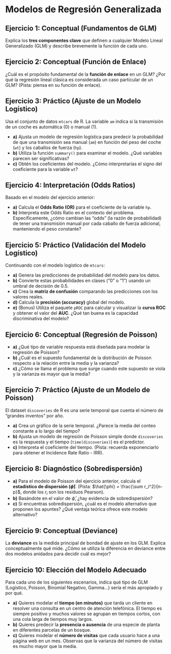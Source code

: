 <!-- ---
title: "Ejercicios: Modelos de Regresión Generalizada"
subtitle: "Modelos Estadísticos de Predicción"
author: "Víctor Aceña Gil - Isaac Martín de Diego"
date: today
format: 
  html:
    toc: true
    toc-depth: 3
    code-fold: false
    theme: cosmo
execute:
  warning: false
  message: false
--- -->

# Modelos de Regresión Generalizada

## **Ejercicio 1: Conceptual (Fundamentos de GLM)**

Explica los **tres componentes clave** que definen a cualquier Modelo Lineal Generalizado (GLM) y describe brevemente la función de cada uno.



## Ejercicio 2: Conceptual (Función de Enlace)

¿Cuál es el propósito fundamental de la **función de enlace** en un GLM? ¿Por qué la regresión lineal clásica es considerada un caso particular de un GLM? (Pista: piensa en su función de enlace). 



## Ejercicio 3: Práctico (Ajuste de un Modelo Logístico)

Usa el conjunto de datos `mtcars` de R. La variable `am` indica si la transmisión de un coche es automática (0) o manual (1).

- **a)** Ajusta un modelo de regresión logística para predecir la probabilidad de que una transmisión sea manual (`am`) en función del peso del coche (`wt`) y los caballos de fuerza (`hp`).
- **b)** Utiliza la función `summary()` para examinar el modelo. ¿Qué variables parecen ser significativas?
- **c)** Obtén los coeficientes del modelo. ¿Cómo interpretarías el signo del coeficiente para la variable `wt`?



## Ejercicio 4: Interpretación (Odds Ratios)

Basado en el modelo del ejercicio anterior:

- **a)** Calcula el **Odds Ratio (OR)** para el coeficiente de la variable `hp`.
- **b)** Interpreta este Odds Ratio en el contexto del problema. Específicamente, ¿cómo cambian las "odds" (la razón de probabilidad) de tener una transmisión manual por cada caballo de fuerza adicional, manteniendo el peso constante? 



## Ejercicio 5: Práctico (Validación del Modelo Logístico)

Continuando con el modelo logístico de `mtcars`:

- **a)** Genera las predicciones de probabilidad del modelo para los datos.
- **b)** Convierte estas probabilidades en clases ("0" o "1") usando un umbral de decisión de 0.5.
- **c)** Crea la **matriz de confusión** comparando las predicciones con los valores reales.
- **d)** Calcula la **precisión (accuracy)** global del modelo.
- **e)** (Bonus) Utiliza el paquete `pROC` para calcular y visualizar la **curva ROC** y obtener el valor del **AUC**. ¿Qué tan buena es la capacidad discriminativa del modelo? 



## Ejercicio 6: Conceptual (Regresión de Poisson)

- **a)** ¿Qué tipo de variable respuesta está diseñada para modelar la regresión de Poisson?
- **b)** ¿Cuál es el supuesto fundamental de la distribución de Poisson respecto a la relación entre la media y la varianza?
- **c)** ¿Cómo se llama el problema que surge cuando este supuesto se viola y la varianza es mayor que la media?



## Ejercicio 7: Práctico (Ajuste de un Modelo de Poisson)

El dataset `discoveries` de R es una serie temporal que cuenta el número de "grandes inventos" por año.

- **a)** Crea un gráfico de la serie temporal. ¿Parece la media del conteo constante a lo largo del tiempo?
- **b)** Ajusta un modelo de regresión de Poisson simple donde `discoveries` es la respuesta y el tiempo (`time(discoveries)`) es el predictor.
- **c)** Interpreta el coeficiente del tiempo. (Pista: recuerda exponenciarlo para obtener el Incidence Rate Ratio - IRR). 



## Ejercicio 8: Diagnóstico (Sobredispersión)

- **a)** Para el modelo de Poisson del ejercicio anterior, calcula el **estadístico de dispersión ($\hat{\phi}$)**. (Pista: $\hat{\phi} = \frac{\sum r_i^2}{n-p}$, donde los $r_i$ son los residuos Pearson).
- **b)** Basándote en el valor de $\hat{\phi}$, ¿hay evidencia de sobredispersión?
- **c)** Si encuentras sobredispersión, ¿cuál es el modelo alternativo que proponen los apuntes? ¿Qué ventaja teórica ofrece este modelo alternativo?



## Ejercicio 9: Conceptual (Deviance)

La **deviance** es la medida principal de bondad de ajuste en los GLM. Explica conceptualmente qué mide. ¿Cómo se utiliza la diferencia en deviance entre dos modelos anidados para decidir cuál es mejor?



## Ejercicio 10: Elección del Modelo Adecuado

Para cada uno de los siguientes escenarios, indica qué tipo de GLM (Logístico, Poisson, Binomial Negativo, Gamma...) sería el más apropiado y por qué. 

- **a)** Quieres modelar el **tiempo (en minutos)** que tarda un cliente en resolver una consulta en un centro de atención telefónica. El tiempo es siempre positivo y muchos valores se agrupan en tiempos cortos, con una cola larga de tiempos muy largos.
- **b)** Quieres predecir la **presencia o ausencia** de una especie de planta en diferentes parcelas de un bosque.
- **c)** Quieres modelar el **número de visitas** que cada usuario hace a una página web en un mes. Observas que la varianza del número de visitas es mucho mayor que la media.